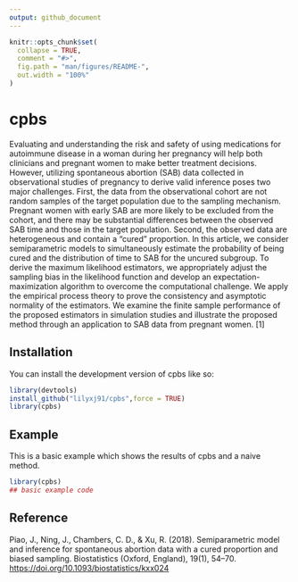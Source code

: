 ```yaml
---
output: github_document
---
```



```r
knitr::opts_chunk$set(
  collapse = TRUE,
  comment = "#>",
  fig.path = "man/figures/README-",
  out.width = "100%"
)
```

# cpbs

<!-- badges: start -->
<!-- badges: end -->

Evaluating and understanding the risk and safety of using medications for autoimmune disease in a woman during her pregnancy will help both clinicians and pregnant women to make better treatment decisions. However, utilizing spontaneous abortion (SAB) data collected in observational studies of pregnancy to derive valid inference poses two major challenges. First, the data from the observational cohort are not random samples of the target population due to the sampling mechanism. Pregnant women with early SAB are more likely to be excluded from the cohort, and there may be substantial differences between the observed SAB time and those in the target population. Second, the observed data are heterogeneous and contain a “cured” proportion. In this article, we consider semiparametric models to simultaneously estimate the probability of being cured and the distribution of time to SAB for the uncured subgroup. To derive the maximum likelihood estimators, we appropriately adjust the sampling bias in the likelihood function and develop an expectation-maximization algorithm to overcome the computational challenge. We apply the empirical process theory to prove the consistency and asymptotic normality of the estimators. We examine the finite sample performance of the proposed estimators in simulation studies and illustrate the proposed method through an application to SAB data from pregnant women. [1]

## Installation

You can install the development version of cpbs like so:

``` r
library(devtools)
install_github("lilyxj91/cpbs",force = TRUE)
library(cpbs)
```

## Example

This is a basic example which shows the results of cpbs and a naive method.

``` r
library(cpbs)
## basic example code
```


## Reference

Piao, J., Ning, J., Chambers, C. D., & Xu, R. (2018). Semiparametric
model and inference for spontaneous abortion data with a cured
proportion and biased sampling. Biostatistics (Oxford, England), 19(1),
54–70. <https://doi.org/10.1093/biostatistics/kxx024>


